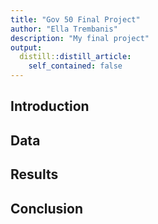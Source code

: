 ```yaml
---
title: "Gov 50 Final Project"
author: "Ella Trembanis"
description: "My final project"
output:
  distill::distill_article:
    self_contained: false
---
```




## Introduction



## Data



## Results



## Conclusion